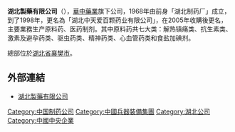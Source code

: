 '''湖北製藥有限公司'''（{{lang-en|'''Hubei Pharmaceutical Company Limited'''}}），[[華中藥業|華中藥業]]旗下公司，1968年由前身「湖北制药厂」成立，到了1998年，更名為「湖北中天爱百颗药业有限公司」，在2005年收購後更名，主要業務生产原料药、医药制剂。其中原料药共七大类：解热镇痛类、抗生素类、激素及避孕药类、驱虫药类、精神药类、心血管药类和食盐加碘剂。

總部位於[[湖北省|湖北省]][[襄樊市|襄樊市]]。

==外部連結==
*[http://www.hbpharm.com 湖北製藥有限公司] {{Wayback|url=http://www.hbpharm.com/ |date=20130622004552 }}

{{中國兵器裝備集團}}
[[Category:中国制药公司|Category:中国制药公司]]
[[Category:中國兵器裝備集團|Category:中國兵器裝備集團]]
[[Category:湖北公司|Category:湖北公司]]
[[Category:中國中央企業|Category:中國中央企業]]